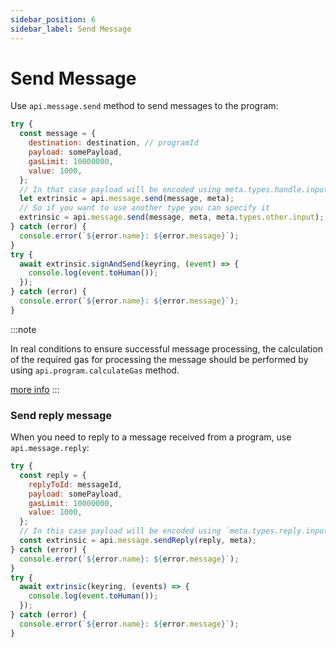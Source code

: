 ```yaml
---
sidebar_position: 6
sidebar_label: Send Message
---
```


# Send Message

Use `api.message.send` method to send messages to the program:

```javascript
try {
  const message = {
    destination: destination, // programId
    payload: somePayload,
    gasLimit: 10000000,
    value: 1000,
  };
  // In that case payload will be encoded using meta.types.handle.input type
  let extrinsic = api.message.send(message, meta);
  // So if you want to use another type you can specify it
  extrinsic = api.message.send(message, meta, meta.types.other.input);
} catch (error) {
  console.error(`${error.name}: ${error.message}`);
}
try {
  await extrinsic.signAndSend(keyring, (event) => {
    console.log(event.toHuman());
  });
} catch (error) {
  console.error(`${error.name}: ${error.message}`);
}
```

:::note

In real conditions to ensure successful message processing, the calculation of the required gas for processing the message should be performed by using `api.program.calculateGas` method.

[more info](/docs/api/calculate-gas)
:::

### Send reply message

When you need to reply to a message received from a program, use `api.message.reply`:

```javascript
try {
  const reply = {
    replyToId: messageId,
    payload: somePayload,
    gasLimit: 10000000,
    value: 1000,
  };
  // In this case payload will be encoded using `meta.types.reply.input` type.
  const extrinsic = api.message.sendReply(reply, meta);
} catch (error) {
  console.error(`${error.name}: ${error.message}`);
}
try {
  await extrinsic(keyring, (events) => {
    console.log(event.toHuman());
  });
} catch (error) {
  console.error(`${error.name}: ${error.message}`);
}
```
